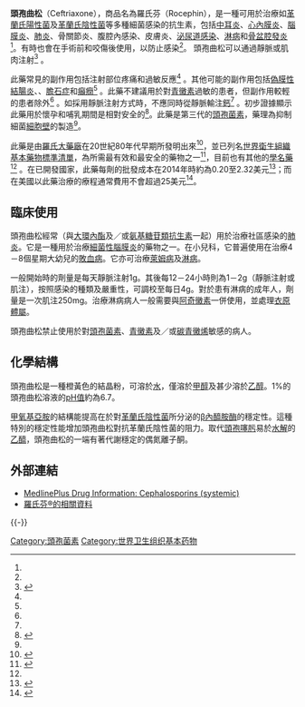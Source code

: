 {{medical}}
{{Drugbox
| Watchedfields = changed
| verifiedrevid = 460025108
| drug_name =
| image = Ceftriaxone-skeletal.svg
| image2 = Ceftriaxone ball-and-stick.png
<!--Clinical data-->
| pronounce   = {{IPAc-en|ˌ|s|ɛ|f|t|r|aɪ|ˈ|æ|k|s|oʊ|n}}
| tradename = Rocephin, Epicephin, Wintriaxone, others
| Drugs.com = {{drugs.com|monograph|Ceftriaxone_Sodium}}
| MedlinePlus       = a685032
| licence_CA        = <!-- Health Canada may use generic or brand name (generic name preferred) -->
| licence_EU        = <!-- EMA uses INN (or special INN_EMA) -->
| DailyMedID        = Ceftriaxone
| licence_US        = <!-- FDA may use generic or brand name (generic name preferred) -->
| pregnancy_AU = B1
| pregnancy_AU_comment = <ref name="Drugs.com pregnancy">{{cite web | title=Ceftriaxone (Rocephin) Use During Pregnancy | website=Drugs.com | date=12 December 2019 | url=https://www.drugs.com/pregnancy/ceftriaxone.html | access-date=24 December 2019 | archive-date=2016-08-23 | archive-url=https://web.archive.org/web/20160823194224/https://www.drugs.com/pregnancy/ceftriaxone.html | dead-url=no }}</ref>
| pregnancy_US = B
| pregnancy_US_comment = <ref name="Drugs.com pregnancy" />
| routes_of_administration = [[靜脈注射|靜脈注射]]、[[肌肉注射|肌肉注射]]
| class = [[頭孢菌素#第三代|第三代頭孢菌素]]
| ATC_prefix = J01
| ATC_suffix = DD04

<!-- Legal status -->
| legal_AU = S4
| legal_AU_comment = 
| legal_BR =  <!-- OTC, A1, A2, A3, B1, B2, C1, C2, C3, C4, C5, D1, D2, E, F-->
| legal_BR_comment = 
| legal_CA = <!-- OTC, Rx-only, Schedule I, II, III, IV, V, VI, VII, VIII -->
| legal_CA_comment = 
| legal_DE = <!-- Anlage I, II, III or Unscheduled-->
| legal_DE_comment = 
| legal_NZ = <!-- Class A, B, C -->
| legal_NZ_comment = 
| legal_UK = <!-- GSL, P, POM, CD, CD Lic, CD POM, CD No Reg POM, CD (Benz) POM, CD (Anab) POM or CD Inv POM / Class A, B, C -->
| legal_UK_comment = 
| legal_US = Rx-only
| legal_US_comment = 
| legal_UN = <!-- N I, II, III, IV / P I, II, III, IV-->
| legal_UN_comment = 
| legal_status      = <!--For countries not listed above-->

<!--Pharmacokinetic data-->
| bioavailability = n/a
| metabolism = 在人體中幾乎不代謝。
| elimination_half-life = 5.8–8.7 小時
| excretion = [[腎|腎]]：33–67%<br>[[膽管|膽管]]：35–45%
<!--Identifiers-->
| IUPHAR_ligand = 5326
| CAS_number_Ref = {{cascite|correct|??}}
| CAS_number = 73384-59-5
| PubChem = 5479530
| DrugBank_Ref = {{drugbankcite|correct|drugbank}}
| DrugBank = DB01212
| ChemSpiderID_Ref = {{chemspidercite|correct|chemspider}}
| ChemSpiderID = 4586394
| UNII_Ref = {{fdacite|correct|FDA}}
| UNII = 75J73V1629
| KEGG_Ref = {{keggcite|correct|kegg}}
| KEGG = D07659
| ChEBI_Ref = {{ebicite|correct|EBI}}
| ChEBI = 29007
| ChEMBL_Ref = {{ebicite|correct|EBI}}
| ChEMBL = 161
<!--Chemical data-->
| IUPAC_name = (6''R'',7''R'')-7-{[(2''Z'')-2-(2-amino-1,3-thiazol-4-yl)->2-(methoxyimino)acetyl]amino}-3-{[(2-methyl-5,6-dioxo-1,2,5,6-tetrahydro-1,2,4-triazin-3-yl)thio]methyl}-8-oxo-5-thia-1-azabicyclo[4.2.0]oct-2-ene-2-carboxylic acid
| C=18 | H=18 | N=8 | O=7 | S=3
| SMILES = O=C2N1/C(=C(\CS[C@@H]1[C@@H]2NC(=O)C(=N\OC)/c3nc(sc3)N)CS\C4=N\C(=O)C(=O)NN4C)C(=O)O
| StdInChI_Ref = {{stdinchicite|correct|chemspider}}
| StdInChI = 1S/C18H18N8O7S3/c1-25-18(22-12(28)13(29)23-25)36-4-6-3-34-15-9(14(30)26(15)10(6)16(31)32)21-11(27)8(24-33-2)7-5-35-17(19)20-7/h5,9,15H,3-4H2,1-2H3,(H2,19,20)(H,21,27)(H,23,29)(H,31,32)/b24-8-/t9-,15-/m1/s1
| StdInChIKey_Ref = {{stdinchicite|correct|chemspider}}
| StdInChIKey = VAAUVRVFOQPIGI-SPQHTLEESA-N
}}
<!-- Definition and medical uses -->
'''頭孢曲松'''（Ceftriaxone），商品名為羅氏芬（Rocephin），是一種可用於治療如[[革蘭氏陽性菌|革蘭氏陽性菌]]及[[革蘭氏陰性菌|革蘭氏陰性菌]]等多種細菌感染的抗生素，包括[[中耳炎|中耳炎]]、[[心內膜炎|心內膜炎]]、[[腦膜炎|腦膜炎]]、[[肺炎|肺炎]]、骨關節炎、腹腔內感染、皮膚炎、[[泌尿道感染|泌尿道感染]]、[[淋病|淋病]]和[[骨盆腔發炎|骨盆腔發炎]]<ref name=AHFS2016/>。有時也會在手術前和咬傷後使用，以防止感染<ref name=AHFS2016/>。 頭孢曲松可以通過靜脈或肌肉注射<ref name=AHFS2016>{{Cite web|title = Ceftriaxone Sodium Monograph for Professionals – Drugs.com|url = https://www.drugs.com/monograph/ceftriaxone-sodium.html|website = www.drugs.com|accessdate = 2016-08-27|deadurl = no|archiveurl = https://web.archive.org/web/20160531224338/http://www.drugs.com/monograph/ceftriaxone-sodium.html|archivedate = 2016-05-31|df = }}</ref> 。

<!-- Side effects and mechanism -->
此藥常見的副作用包括注射部位疼痛和過敏反應<ref name=AHFS2016/> 。其他可能的副作用包括[[偽膜性結腸炎|偽膜性結腸炎]]、{{le|溶血性貧血|Hemolytic anemia}}、[[膽石症|膽石症]]和[[癲癇|癲癇]]<ref name=AHFS2016/> 。此藥不建議用於對[[青黴素|青黴素]]過敏的患者，但副作用較輕的患者除外<ref name=AHFS2016/> 。如採用靜脈注射方式時，不應同時從靜脈輸注[[鈣|鈣]]<ref name=AHFS2016/> 。初步證據顯示此藥用於懷孕和哺乳期間是相對安全的<ref>{{cite web|title=Ceftriaxone Pregnancy and Breastfeeding Warnings|url=https://www.drugs.com/pregnancy/ceftriaxone.html|website=www.drugs.com|accessdate=27 August 2016|deadurl=no|archiveurl=https://web.archive.org/web/20160823194224/https://www.drugs.com/pregnancy/ceftriaxone.html|archivedate=23 August 2016|df=}}</ref>。此藥是第三代的[[頭孢菌素|頭孢菌素]]，藥理為抑制細菌[[細胞壁|細胞壁]]的製造<ref name=AHFS2016/>。

<!-- History, society, and culture -->
此藥是由[[羅氏|羅氏大藥廠]]在20世紀80年代早期所發明出來<ref>{{cite book|last1=Landau|first1=Ralph|last2=Achilladelis|first2=Basil|last3=Scriabine|first3=Alexander|title=Pharmaceutical Innovation: Revolutionizing Human Health|date=1999|publisher=Chemical Heritage Foundation|isbn=9780941901215|page=169|url=https://books.google.com/books?id=IH4lPs6S1bMC&pg=PA169|language=en|deadurl=no|archiveurl=https://web.archive.org/web/20170908213422/https://books.google.com/books?id=IH4lPs6S1bMC&pg=PA169|archivedate=2017-09-08|df=}}</ref>，並已列名[[世界衛生組織基本藥物標準清單|世界衛生組織基本藥物標準清單]]，為{{le|公衛系統|Health system}}所需最有效和最安全的藥物之一<ref name=WHO19th>{{cite web|title=WHO Model List of Essential Medicines (19th List)|url=http://www.who.int/medicines/publications/essentialmedicines/EML_2015_FINAL_amended_NOV2015.pdf?ua=1|work=World Health Organization|accessdate=8 December 2016|date=April 2015|deadurl=no|archiveurl=https://web.archive.org/web/20161213052708/http://www.who.int/medicines/publications/essentialmedicines/EML_2015_FINAL_amended_NOV2015.pdf?ua=1|archivedate=13 December 2016|df=}}</ref>，目前也有其他的[[學名藥|學名藥]]<ref name=AHFS2016/> 。在已開發國家，此藥每劑的批發成本在2014年時約為0.20至2.32美元<ref>{{cite web|title=Ceftriaxone|url=http://mshpriceguide.org/en/single-drug-information/?DMFId=126&searchYear=2014|website=International Drug Price Indicator Guide|accessdate=29 August 2016|archive-date=2020-09-27|archive-url=https://web.archive.org/web/20200927164014/https://mshpriceguide.org/en/single-drug-information/?DMFId=126&searchYear=2014|dead-url=no}}</ref>；而在美國以此藥治療的療程通常費用不會超過25美元<ref>{{cite book|last1=Facep|first1=Hamilton MD Faaem Facmt|title=Tarascon Pocket Pharmacopoeia 2014 Deluxe Lab-Coat Edition|date=2013|publisher=Jones & Bartlett Publishers|isbn=9781284053999|page=75|url=https://books.google.com/books?id=BwqEAgAAQBAJ&pg=PA75|language=en|deadurl=no|archiveurl=https://web.archive.org/web/20170908213423/https://books.google.com/books?id=BwqEAgAAQBAJ&pg=PA75|archivedate=2017-09-08|df=}}</ref>。

== 臨床使用 ==
:{{Main|頭孢菌素}}
頭孢曲松經常（與[[大環內酯|大環內酯]]及／或[[氨基糖苷類抗生素|氨基糖苷類抗生素]]一起）用於治療社區感染的[[肺炎|肺炎]]。它是一種用於治療[[細菌性腦膜炎|細菌性腦膜炎]]的藥物之一。在小兒科，它普遍使用在治療4－8個星期大幼兒的[[敗血病|敗血病]]。它亦可治療[[萊姆病|萊姆病]]及[[淋病|淋病]]。

一般開始時的劑量是每天靜脈注射1g。其後每12－24小時則為1－2g（靜脈注射或肌注），按照感染的種類及嚴重性，可調校至每日4g。對於患有淋病的成年人，劑量是一次肌注250mg。治療淋病病人一般需要與[[阿奇黴素|阿奇黴素]]一併使用，並處理[[衣原體屬|衣原體屬]]。

頭孢曲松禁止使用於對[[頭孢菌素|頭孢菌素]]、[[青黴素|青黴素]]及／或[[碳青黴烯|碳青黴烯]]敏感的病人。

== 化學結構 ==
頭孢曲松是一種橙黃色的結晶粉，可溶於[[水|水]]，僅溶於[[甲醇|甲醇]]及甚少溶於[[乙醇|乙醇]]。1%的頭孢曲松溶液的[[pH值|pH值]]約為6.7。

[[甲氧基|甲氧基]][[亞胺|亞胺]]的結構能提高在於對[[革蘭氏陰性菌|革蘭氏陰性菌]]所分泌的[[β內醯胺酶|β內醯胺酶]]的穩定性。這種特別的穩定性能增加頭孢曲松對抗革蘭氏陰性菌的阻力。取代[[頭孢噻肟|頭孢噻肟]]易於[[水解|水解]]的[[乙醯|乙醯]]，頭孢曲松的一端有著代謝穩定的偶氮離子酮。

== 外部連結 ==
*[http://www.nlm.nih.gov/medlineplus/druginfo/uspdi/202119.html MedlinePlus Drug Information: Cephalosporins (systemic)] {{Wayback|url=http://www.nlm.nih.gov/medlineplus/druginfo/uspdi/202119.html |date=20070202151102 }}
*[https://web.archive.org/web/20061017081419/https://www.rocheusa.com/products/rocephin/ 羅氏芬®的相關資料]

{{-}}
{{细胞壁破坏性抗生素}}
{{国家基本药物目录/抗微生物药}}

[[Category:頭孢菌素|Category:頭孢菌素]]
[[Category:世界卫生组织基本药物|Category:世界卫生组织基本药物]]